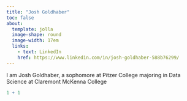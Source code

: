 ```yaml
---
title: "Josh Goldhaber"
toc: false
about: 
  template: jolla
  image-shape: round
  image-width: 17em
  links:
    - text: LinkedIn
    href: https://www.linkedin.com/in/josh-goldhaber-588b76299/
---
```


I am Josh Goldhaber, a sophomore at Pitzer College majoring in Data Science at Claremont McKenna College  

```r
1 + 1
```
